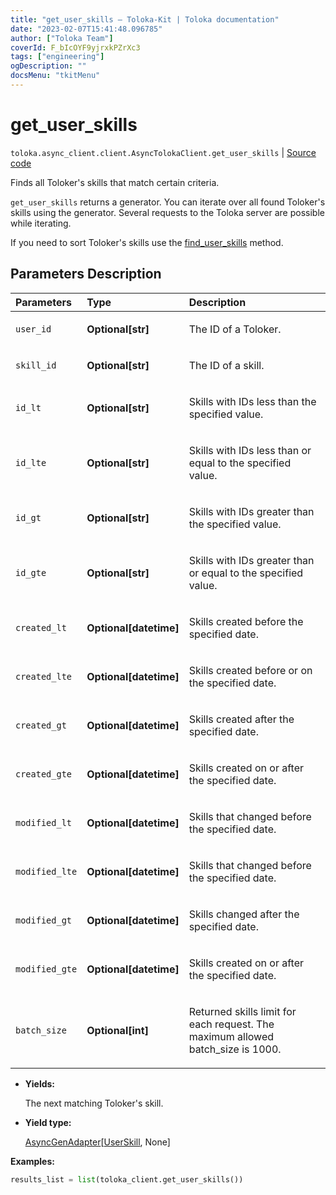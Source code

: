 ```yaml
---
title: "get_user_skills — Toloka-Kit | Toloka documentation"
date: "2023-02-07T15:41:48.096785"
author: ["Toloka Team"]
coverId: F_bIcOYF9yjrxkPZrXc3
tags: ["engineering"]
ogDescription: ""
docsMenu: "tkitMenu"
---
```


# get_user_skills
`toloka.async_client.client.AsyncTolokaClient.get_user_skills` | [Source code](https://github.com/Toloka/toloka-kit/blob/v1.1.3/src/client/__init__.py#L0)

Finds all Toloker's skills that match certain criteria.

`get_user_skills` returns a generator. You can iterate over all found Toloker's skills using the generator. Several requests to the Toloka server are possible while iterating.

If you need to sort Toloker's skills use the [find_user_skills](/docs-new/toloka-kit/reference/toloka.client.TolokaClient.find_user_skills) method.

## Parameters Description

| Parameters | Type | Description |
| :----------| :----| :-----------|
`user_id`|**Optional\[str\]**|<p>The ID of a Toloker.</p>
`skill_id`|**Optional\[str\]**|<p>The ID of a skill.</p>
`id_lt`|**Optional\[str\]**|<p>Skills with IDs less than the specified value.</p>
`id_lte`|**Optional\[str\]**|<p>Skills with IDs less than or equal to the specified value.</p>
`id_gt`|**Optional\[str\]**|<p>Skills with IDs greater than the specified value.</p>
`id_gte`|**Optional\[str\]**|<p>Skills with IDs greater than or equal to the specified value.</p>
`created_lt`|**Optional\[datetime\]**|<p>Skills created before the specified date.</p>
`created_lte`|**Optional\[datetime\]**|<p>Skills created before or on the specified date.</p>
`created_gt`|**Optional\[datetime\]**|<p>Skills created after the specified date.</p>
`created_gte`|**Optional\[datetime\]**|<p>Skills created on or after the specified date.</p>
`modified_lt`|**Optional\[datetime\]**|<p>Skills that changed before the specified date.</p>
`modified_lte`|**Optional\[datetime\]**|<p>Skills that changed before the specified date.</p>
`modified_gt`|**Optional\[datetime\]**|<p>Skills changed after the specified date.</p>
`modified_gte`|**Optional\[datetime\]**|<p>Skills created on or after the specified date.</p>
`batch_size`|**Optional\[int\]**|<p>Returned skills limit for each request. The maximum allowed batch_size is 1000.</p>

* **Yields:**

  The next matching Toloker's skill.

* **Yield type:**

  [AsyncGenAdapter](/docs-new/toloka-kit/reference/toloka.util.async_utils.AsyncGenAdapter)\[[UserSkill](/docs-new/toloka-kit/reference/toloka.client.user_skill.UserSkill), None\]

**Examples:**

```python
results_list = list(toloka_client.get_user_skills())
```

